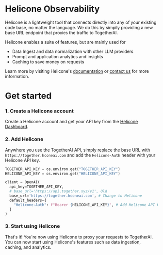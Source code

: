 # Helicone Observability

Helicone is a lightweight tool that connects directly into any of your existing code base, no matter the language. We do this by simpily providing a new base URL endpoint that proxies the traffic to TogetherAI.

Helicone enables a suite of features, but are mainly used for

- Data Ingest and data normalization with other LLM providers
- Prompt and application analytics and insights
- Caching to save money on requests

Learn more by visiting Helicone's [documentation](https://docs.helicone.ai) or [contact us](https://helicone.ai/contact) for more information.

# Get started

### 1. Create a Helicone account

Create a Helicone account and get your API key from the [Helicone Dashboard](https://www.helicone.ai/signin).

### 2. Add Helicone

Anywhere you use the TogetherAI API, simply replace the base URL with `https://together.hconeai.com` and add the `Helicone-Auth` header with your Helicone API key.

```python
TOGETHER_API_KEY = os.environ.get("TOGETHER_API_KEY")
HELICONE_API_KEY = os.environ.get("HELICONE_API_KEY")

client = OpenAI(
  api_key=TOGETHER_API_KEY,
  # base_url='https://api.together.xyz/v1', Old
  base_url='https://together.hconeai.com', # Change to Helicone
  default_headers={
    "Helicone-Auth": f"Bearer {HELICONE_API_KEY}", # Add Helicone API Key
  }
)
```

### 3. Start using Helicone

That's it! You're now using Helicone to proxy your requests to TogetherAI. You can now start using Helicone's features such as data ingestion, caching, and analytics.
